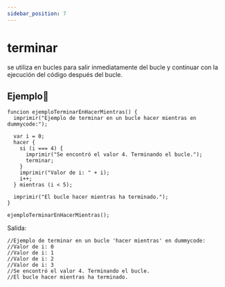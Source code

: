 ```yaml
---
sidebar_position: 7
---
```



# terminar
se utiliza en bucles para salir inmediatamente del bucle y continuar con la ejecución del código después del bucle.

## Ejemplo📝


```dummy
funcion ejemploTerminarEnHacerMientras() {
  imprimir("Ejemplo de terminar en un bucle hacer mientras en dummycode:");

  var i = 0;
  hacer {
    si (i === 4) {
      imprimir("Se encontró el valor 4. Terminando el bucle.");
      terminar;
    }
    imprimir("Valor de i: " + i);
    i++;
  } mientras (i < 5);

  imprimir("El bucle hacer mientras ha terminado.");
}

ejemploTerminarEnHacerMientras();
```
Salida:

```dummy
//Ejemplo de terminar en un bucle 'hacer mientras' en dummycode:
//Valor de i: 0
//Valor de i: 1
//Valor de i: 2
//Valor de i: 3
//Se encontró el valor 4. Terminando el bucle.
//El bucle hacer mientras ha terminado.
```